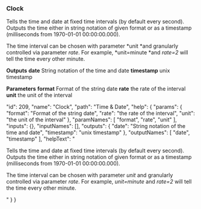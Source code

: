 ### Clock

Tells the time and date at fixed time intervals (by default every second). Outputs the time either in string notation of given format or as a timestamp (milliseconds from 1970-01-01 00:00:00.000).  

The time interval can be chosen with parameter *unit *and granularly controlled via parameter *rate*. For example, *unit=minute *and *rate=2* will tell the time every other minute.




**Outputs**
**date**
String notation of the time and date
**timestamp**
unix timestamp


**Parameters**
**format**
Format of the string date
**rate**
the rate of the interval
**unit**
the unit of the interval


  "id": 209,
  "name": "Clock",
  "path": "Time & Date",
  "help": {
    "params": {
      "format": "Format of the string date",
      "rate": "the rate of the interval",
      "unit": "the unit of the interval"
    },
    "paramNames": [
      "format",
      "rate",
      "unit"
    ],
    "inputs": {},
    "inputNames": [],
    "outputs": {
      "date": "String notation of the time and date",
      "timestamp": "unix timestamp"
    },
    "outputNames": [
      "date",
      "timestamp"
    ],
    "helpText": "<p>Tells the time and date at fixed time intervals (by default every second). Outputs the time either in string notation of given format or as a timestamp (milliseconds from 1970-01-01 00:00:00.000).</p><p>The time interval can be chosen with parameter&nbsp;<em>unit&nbsp;</em>and&nbsp;granularly controlled via parameter&nbsp;<em>rate</em>. For example,&nbsp;<em>unit=minute&nbsp;</em>and&nbsp;<em>rate=2</em>&nbsp;will tell the time every other minute.</p>"
  }
}